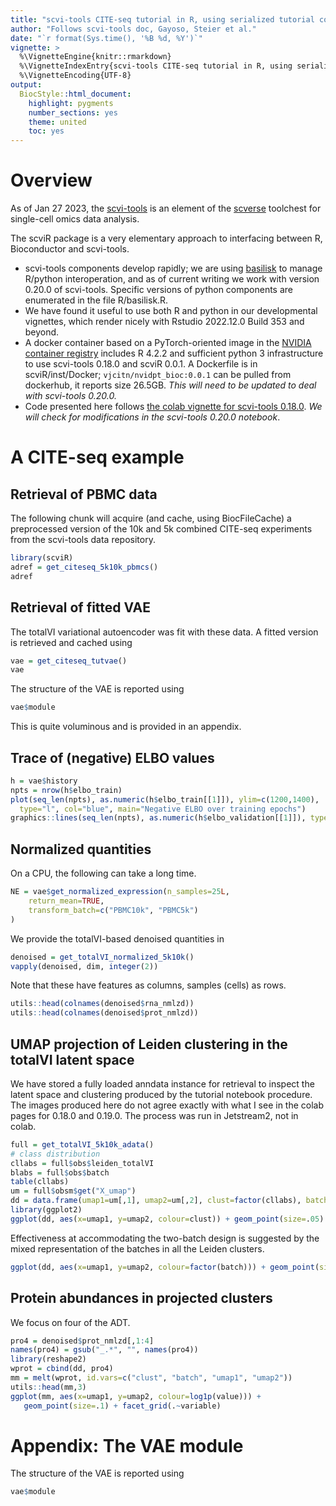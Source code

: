 ```yaml
---
title: "scvi-tools CITE-seq tutorial in R, using serialized tutorial components"
author: "Follows scvi-tools doc, Gayoso, Steier et al."
date: "`r format(Sys.time(), '%B %d, %Y')`"
vignette: >
  %\VignetteEngine{knitr::rmarkdown}
  %\VignetteIndexEntry{scvi-tools CITE-seq tutorial in R, using serialized tutorial components}
  %\VignetteEncoding{UTF-8}
output:
  BiocStyle::html_document:
    highlight: pygments
    number_sections: yes
    theme: united
    toc: yes
---
```


# Overview

As of Jan 27 2023, the [scvi-tools](https://scvi-tools.org/) is
an element of the [scverse](https://scverse.org/) toolchest for
single-cell omics data analysis.

The scviR package is a very elementary approach to interfacing
between R, Bioconductor and scvi-tools.  

- scvi-tools components develop rapidly; we are
using [basilisk](https://bioconductor.org/packages/basilisk)
to manage R/python interoperation, and as of current
writing we work with version 0.20.0 of scvi-tools.  Specific
versions of python components are enumerated in the file R/basilisk.R.
- We have found it useful to use both R and python in our
developmental vignettes, which render nicely with Rstudio 2022.12.0 Build 353
and beyond.
- A docker container based on a PyTorch-oriented image in
the [NVIDIA container registry](nvcr.io/nvidia/pytorch:22.12-py3) includes
R 4.2.2 and sufficient python 3 infrastructure to use scvi-tools 0.18.0
and scviR 0.0.1.  A Dockerfile is in scviR/inst/Docker;
`vjcitn/nvidpt_bioc:0.0.1` can be pulled from dockerhub, it reports
size 26.5GB.  *This will need to be updated to deal with scvi-tools 0.20.0.*
- Code presented here follows [the colab vignette
for scvi-tools 0.18.0](https://colab.research.google.com/github/scverse/scvi-tutorials/blob/0.18.0/totalVI.ipynb).  *We will check for modifications in the scvi-tools 0.20.0 notebook*.


# A CITE-seq example

## Retrieval of PBMC data
The following chunk will
acquire (and cache, using BiocFileCache) a preprocessed version of the 10k and 5k combined
CITE-seq experiments from the scvi-tools data repository.


```r
library(scviR)
adref = get_citeseq_5k10k_pbmcs()
adref
```

## Retrieval of fitted VAE

The totalVI variational autoencoder was fit
with these data.  A fitted version is retrieved and cached
using

```r
vae = get_citeseq_tutvae()
vae
```

The structure of the VAE is reported using
```r
vae$module
```
This is quite voluminous and is provided in an appendix.

## Trace of (negative) ELBO values

```r
h = vae$history
npts = nrow(h$elbo_train)
plot(seq_len(npts), as.numeric(h$elbo_train[[1]]), ylim=c(1200,1400), 
  type="l", col="blue", main="Negative ELBO over training epochs")
graphics::lines(seq_len(npts), as.numeric(h$elbo_validation[[1]]), type="l", col="orange")
```

## Normalized quantities

On a CPU, the following can take a long time.
```r
NE = vae$get_normalized_expression(n_samples=25L, 
    return_mean=TRUE, 
    transform_batch=c("PBMC10k", "PBMC5k")
)
```
We provide the totalVI-based denoised quantities in
```r
denoised = get_totalVI_normalized_5k10k()
vapply(denoised, dim, integer(2))
```
Note that these have features as columns, samples (cells)
as rows.
```r
utils::head(colnames(denoised$rna_nmlzd))
utils::head(colnames(denoised$prot_nmlzd))
```

## UMAP projection of Leiden clustering in the totalVI latent space

We have stored a fully loaded anndata instance for retrieval
to inspect the latent space and clustering produced
by the tutorial notebook procedure.  The images produced here
do not agree exactly with what I see in the colab pages for
0.18.0 and 0.19.0.  The process was run in Jetstream2, not in colab.

```r
full = get_totalVI_5k10k_adata()
# class distribution
cllabs = full$obs$leiden_totalVI
blabs = full$obs$batch
table(cllabs)
um = full$obsm$get("X_umap") 
dd = data.frame(umap1=um[,1], umap2=um[,2], clust=factor(cllabs), batch=blabs)
library(ggplot2)
ggplot(dd, aes(x=umap1, y=umap2, colour=clust)) + geom_point(size=.05)
```

Effectiveness at accommodating the two-batch design is suggested by the
mixed representation of the batches in all the Leiden clusters.
```r
ggplot(dd, aes(x=umap1, y=umap2, colour=factor(batch))) + geom_point(size=.05)
```

## Protein abundances in projected clusters

We focus on four of the ADT.

```r
pro4 = denoised$prot_nmlzd[,1:4]
names(pro4) = gsub("_.*", "", names(pro4))
library(reshape2)
wprot = cbind(dd, pro4)
mm = melt(wprot, id.vars=c("clust", "batch", "umap1", "umap2"))
utils::head(mm,3)
ggplot(mm, aes(x=umap1, y=umap2, colour=log1p(value))) + 
   geom_point(size=.1) + facet_grid(.~variable)
```

# Appendix: The VAE module

The structure of the VAE is reported using
```r
vae$module
```
